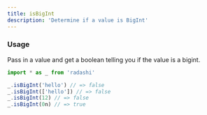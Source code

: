 ```yaml
---
title: isBigInt
description: 'Determine if a value is BigInt'
---
```


### Usage

Pass in a value and get a boolean telling you if the value is a bigint.

```ts
import * as _ from 'radashi'

_.isBigInt('hello') // => false
_.isBigInt(['hello']) // => false
_.isBigInt(12) // => false
_.isBigInt(0n) // => true
```
